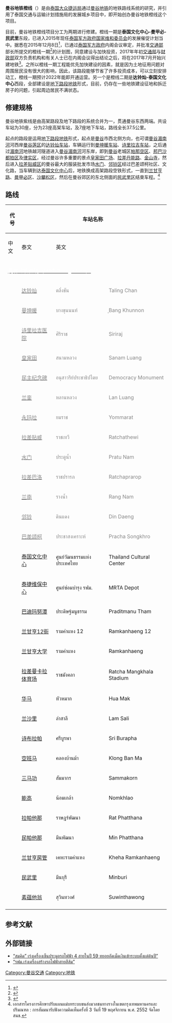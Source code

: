 {{NoteTA |G1=Railway |G2=Transport
|1=zh-tw:曼谷捷運;zh-hk:曼谷地鐵;zh-cn:曼谷地铁;
|2=zh-tw:橘線;zh-hant:橙線;zh-hans: 橙线; 
}}
{{Infobox rail line
| box_width   = 
|rail_name    = 曼谷地铁橙线<br /><small>รถไฟฟ้ามหานครสายสีส้ม<br />MRT Orange Line</small>
| color       = #{{BTS color|orange}}
|logo_filename=
| logo_width = 80px
| logo_alt = 
|image =
|imagesize = 
|caption     = 
| service_type = [[大众运输系统|大众运输系统]]
| network     = [[曼谷地铁|曼谷地铁]]
|status      = 建設中 / 计划中
|locale      = {{THA}}[[曼谷|曼谷]]
|start       = [[达铃灿|达铃灿]]-[[素蕴他翁|素蕴他翁]]
| 线路类型    = 高架/地下
|stations    = 30 (计划中)
|system_length=37.5[[公里|公里]]
|lines=1
|ridership   = 
| begin_operation =预计2022年
| end_operation  =future
|owner       = [[泰国大众捷运局|泰国大众捷运局]]
|operator    = [[泰国大众捷运局|泰国大众捷运局]]
|character   = 
|stock       = 
|tracklength = 
|notrack     =  
|gauge       = {{RailGauge|1435|al=on|allk=on}}
|electrified = [[第三軌供電|第三軌供電]]
|max_speed   = 80千米/小时
|elevation   = 
|map         = 
|map_state   = 
}}

'''曼谷地铁橙线'''（{{thai|t=สายสีส้ม|phon=S̄āy s̄ī s̄̂m}}）是由[[泰国大众捷运局|泰国大众捷运局]]通过[[曼谷地铁|曼谷地铁]]的地铁路线系统的研究，并引用了泰国交通与运输计划措施局的发展城乡项目中，即开始创办曼谷地铁橙线这个项目。

目前，曼谷地铁橙线项目分工为两期进行修建。橙线一期是'''泰国文化中心-曼甲必-民武里'''东段，已进入2015年现任[[泰国军方政府|泰国军方政府]][[国家维和委员会|国家维和委员会]]的发展催促计划当中。据悉在2015年12月8日<ref>{{Cite web |url=http://www.posttoday.com/biz/gov/403973 |title=存档副本 |access-date=2015-12-19 |archive-url=https://web.archive.org/web/20151222145042/http://www.posttoday.com/biz/gov/403973 |archive-date=2015-12-22 |dead-url=yes }}</ref>，已通过[[泰国军方政府|泰国军方政府]]内阁会议审定，并批准[[泰国交通部|交通部]]部长所提交的橙线一期<ref>{{Cite web |url=http://www.thairath.co.th/content/546386 |title=存档副本 |access-date=2015-12-19 |archive-date=2020-11-27 |archive-url=https://web.archive.org/web/20201127060845/https://www.thairath.co.th/content/546386 |dead-url=no }}</ref>的计划图，同意建设与加快投资，2017年年初[[泰国交通部|交通部]]与[[泰国财政部|财政部]]双方负责机构和有关人士已在内阁会议得出结论之后，将在2017年7月开始兴建地铁<ref>{{Cite web |url=http://thinkofliving.com/2017/07/14/%E0%B8%A3%E0%B8%96%E0%B9%84%E0%B8%9F%E0%B8%9F%E0%B9%89%E0%B8%B2%E0%B8%AA%E0%B8%B2%E0%B8%A2%E0%B8%AA%E0%B8%B5%E0%B8%AA%E0%B9%89%E0%B8%A1-%E0%B8%9E%E0%B8%A3%E0%B9%89%E0%B8%AD%E0%B8%A1%E0%B8%A5%E0%B8%87/ |title=存档副本 |access-date=2020-02-01 |archive-url=https://web.archive.org/web/20170905011409/http://thinkofliving.com/2017/07/14/%E0%B8%A3%E0%B8%96%E0%B9%84%E0%B8%9F%E0%B8%9F%E0%B9%89%E0%B8%B2%E0%B8%AA%E0%B8%B2%E0%B8%A2%E0%B8%AA%E0%B8%B5%E0%B8%AA%E0%B9%89%E0%B8%A1-%E0%B8%9E%E0%B8%A3%E0%B9%89%E0%B8%AD%E0%B8%A1%E0%B8%A5%E0%B8%87/ |archive-date=2017-09-05 |dead-url=yes }}</ref>。之所以橙线一期工程能优先加快建设的因素，就是因为土地征用问题对周围居民没有很大的影响，因此，该路段能够节省了许多投资成本，可以立刻安排动工，橙线一期预计2022年能即开通运营。另一个是橙线二期是'''达铃灿-泰国文化中心'''西段，全部建设是[[地下路段|地下路段]][[地铁|地铁]]形式，目前，仍存在一些地铁建设征地和拆迁房子的问题，引起周边居民不满状态。

== 修建规格 ==
曼谷地铁紫线是由高架路段及地下路段的系统合并为一，贯通曼谷东西两端。共设车站为30座，分为23座高架车站，及7座地下车站，路线全长37.5公里。

起点的路段是运用[[地下路段|地下路段]][[地铁|地铁]]形式，起点是[[曼谷|曼谷]]市西北侧方向，也可谓[[曼谷|曼谷]][[湄南河|湄南河]]河西岸[[曼谷莲区|曼谷莲区]]的[[达铃灿车站|达铃灿车站]]，车辆运行到[[曼坤暖车站|曼坤暖车站]]、[[诗里拉吉车站|诗里拉吉车站]]，之后通过[[湄南河|湄南河]]地铁越河隧道进入[[曼谷|曼谷]][[湄南河|湄南河]]河东岸，即到[[曼谷|曼谷]]老城区[[拍那空县|帕那空区]]、[[邦巴沙都拍县|邦巴沙都拍区]]及[[律实县|律实区]]，经过曼谷许多重要的景点[[皇家田广场|皇家田广场]]、[[拉差丹能路|拉差丹能路]]、[[金山寺|金山寺]]，然后进入[[拉差贴威县|拉差贴威区]]的曼谷最大的服装批发市场[[水门|水门]]、[[邻铃县|邻铃区]]经过巴差颂柯社区、文化路，当车辆到达[[泰国文化中心车站|泰国文化中心]]后，地铁换成高架路段空铁形式，一直到[[兰甘亨路|兰甘亨路]]、[[曼甲必区|曼甲必区]]、[[沙攀松区|沙攀松区]]，然后在曼谷郊区的东北侧面的[[民武里区|民武里区]]结束车程。<ref name="M-MAPSEMINAR3">เอกสารโครงการศึกษาปรับแผนแม่บทระบบขนส่งมวลชนทางรางในเขตกรุงเทพมหานครและปริมณฑล : การสัมมนารับฟังความคิดเห็นครั้งที่ 3 วันที่ 19 พฤศจิกายน พ.ศ. 2552 จัดโดย สนข.</ref>

== 路线 ==
{| class="wikitable" style="font-size:85%;width:70%"
!rowspan="2"|代号
!colspan="3"|车站名称
!rowspan="2"|车站接驳路线
!rowspan="2"|启用日期
|-
!中文!!泰文!!英文
|-
!colspan=6 style="background: #{{BTS color|orange}}; color:#FFFFFF;"|[[曼谷地铁橙线|<font color="#FFFFFF">曼谷地铁橙线（MRT Orange Line）]]
|-align=center
|
|[[达铃灿站|<font color="#888888">达铃灿]]
|<font color="#888888">ตลิ่งชัน
|<font color="#888888">Taling Chan
| align="left" |[[曼谷近郊铁路浅红线|曼谷近郊铁路浅红线]] (计划中)
|rowspan=13|<font color="#888888">计划中
|-align=center
|
|[[曼坤暖站|<font color="#888888">曼坤暖]]
|<font color="#888888">บางขุนนนท์
|ฺ<font color="#888888">Bang Khunnon
| align="left" |[[曼谷地铁|曼谷地铁蓝线]] 
|-align=center
|
|[[诗里拉吉医院站|<font color="#888888">诗里拉吉医院]]
|<font color="#888888">ศิริราช
|<font color="#888888">Siriraj
|
|-align=center
|
|[[皇家田站|<font color="#888888">皇家田]]
|<font color="#888888">สนามหลวง
|<font color="#888888">Sanam Luang
|
|-align=center
|
|[[民主纪念碑站|<font color="#888888">民主纪念碑]]
|<font color="#888888">อนุสาวรีย์ประชาธิปไตย
|<font color="#888888">Democracy Monument
| align="left" |[[曼谷地铁紫线|曼谷地铁紫线]]（计划中）
|-align=center
|
|[[兰銮站|<font color="#888888">兰銮]]
|<font color="#888888">หลานหลวง
|<font color="#888888">Lan Luang
|
|-align=center
|
|[[永玛拉站|<font color="#888888">永玛拉]]
|<font color="#888888">ยมราช
|<font color="#888888">Yommarat
| align="left" |[[曼谷近郊铁路浅红线|曼谷近郊铁路浅红线]](计划中)
|-align=center
|
|[[拉差贴威站|<font color="#888888">拉差贴威]]
|<font color="#888888">ราชเทวี
|<font color="#888888">Ratchathewi
| align="left" |[[素坤逸线|曼谷空铁浅绿色素坤逸线]]
|-align=center
|
|[[水门站|<font color="#888888">水门]]
|<font color="#888888">ประตูน้ำ
|<font color="#888888">Pratu Nam
|
|-align=center
|
|[[拉差巴洛站|<font color="#888888">拉差巴洛]]
|<font color="#888888">ราชปรารภ
|<font color="#888888">Ratchaprarop
| align="left" |[[蘇凡納布機場捷運|素万那普机场快轨]]
|-align=center
|
|[[兰南站|<font color="#888888">兰南]]
|<font color="#888888">รางน้ำ
|<font color="#888888">Rang Nam
|
|-align=center
|
|[[邻铃站|<font color="#888888">邻铃]]
|<font color="#888888">ดินแดง
|<font color="#888888">Din Daeng
| align="left" |[[曼谷地铁浅蓝线|曼谷地铁浅蓝线]]（计划中）
|-align=center
|
|[[巴差颂柯站|<font color="#888888">巴差颂柯]]
|<font color="#888888">ประชาสงเคราะห์
|<font color="#888888">Pracha Songkhro
|
|-align=center
|
|[[泰国文化中心车站|泰国文化中心]]
|ศูนย์วัฒนธรรมแห่งประเทศไทย
|Thailand Cultural Center
| align="left" |[[曼谷地铁蓝线|曼谷地铁蓝线]]
|rowspan=17|建设中
|-align=center
|
|[[泰捷维保中心站|泰捷维保中心]]
|ศูนย์ซ่อมบำรุง รฟม.
|MRTA Depot
|
|-align=center
|
|[[巴迪玛努潭站|巴迪玛努潭]]
|ประดิษฐ์มนูธรรม
|Praditmanu Tham
| align="left" |[[曼谷单轨铁路灰线|曼谷单轨铁路灰线]]（计划中）
|-align=center
|
|[[兰甘亨12街站|兰甘亨12街]]
|รามคำแหง 12
|Ramkanhaeng 12
|
|-align=center
|
|[[兰甘亨大学站|兰甘亨大学]]
|รามคำแหง
|Ramkanhaeng
|
|-align=center
|
|[[拉差曼卡拉体育场站|拉差曼卡拉体育场]]
|ราชมังคลา
|Ratcha Mangkhala Stadium
|
|-align=center
|
|[[华马站|华马]]
|หัวหมาก
|Hua Mak
|
|-align=center
|
|[[兰沙里站|兰沙里]]
|ลำสาลี
|Lam Sali
| align="left" |[[曼谷单轨铁路黄线|曼谷单轨铁路黄线]]（计划中）
|-align=center
|
|[[诗布拉帕站|诗布拉帕]]
|ศรีบูรพา
|Sri Burapha
|
|-align=center
|
|[[空班马站|空班马]]
|คลองบ้านม้า
|Klong Ban Ma
|
|-align=center
|
|[[三马功站|三马功]]
|สัมมากร
|Sammakorn
| align="left" |[[曼谷单轨铁路棕线|曼谷单轨铁路棕线]](计划中)
|-align=center
|
|[[能高站|能高]]
|น้อมเกล้า
|Nomkhlao
|
|-align=center
|
|[[拉帕他那站|拉帕他那]]
|ราษฎร์พัฒนา
|Rat Phatthana
|
|-align=center
|
|[[民帕他那站|民帕他那]]
|มีนพัฒนา
|Min Phatthana
|
|-align=center
|
|[[兰甘亨房管站|兰甘亨房管]]
|เคหะรามคำแหง
|Kheha Ramkanhaeng
|
|-align=center
|
|[[民武里站|民武里]]
|มีนบุรี
|Minburi
| align="left" |[[曼谷单轨铁路粉红线|曼谷单轨铁路粉红线]] (计划中)
|-align=center
|
|[[素蕴他翁站|素蕴他翁]]
|สุวินทวงศ์
|Suwinthawong
|
|-align=center
|}

==参考文献==
{{reflist}}

==外部链接==
* [http://manager.co.th/iBizChannel/ViewNews.aspx?NewsID=9580000133283 “สมคิด” เร่งเครื่องเข็นประมูลรถไฟฟ้า 4 สายในปี 59 ทยอยอัดเม็ดเงินเข้าระบบตั้งแต่ต้นปี”] {{Wayback|url=http://manager.co.th/iBizChannel/ViewNews.aspx?NewsID=9580000133283 |date=20151208070951 }}
* [https://web.archive.org/web/20151208124559/http://www.krobkruakao.com/%E0%B8%82%E0%B9%88%E0%B8%B2%E0%B8%A7%E0%B9%80%E0%B8%A8%E0%B8%A3%E0%B8%A9%E0%B8%90%E0%B8%81%E0%B8%B4%E0%B8%88/141217/%E0%B8%A3%E0%B8%9F%E0%B8%A1-%E0%B9%80%E0%B8%A3%E0%B9%88%E0%B8%87%E0%B9%80%E0%B8%84%E0%B8%A3%E0%B8%B7%E0%B9%88%E0%B8%AD%E0%B8%87%E0%B8%AA%E0%B8%A3%E0%B9%89%E0%B8%B2%E0%B8%87%E0%B8%A3%E0%B8%96%E0%B9%84%E0%B8%9F%E0%B8%9F%E0%B9%89%E0%B8%B2%E0%B8%AA%E0%B8%B2%E0%B8%A2%E0%B8%AA%E0%B8%B5%E0%B8%AA%E0%B9%89%E0%B8%A1.html “รฟม.เร่งเครื่องสร้างรถไฟฟ้าสายสีส้ม”]
{{曼谷大眾運輸}}
{{东盟城市轨道系统}}
[[Category:曼谷交通|Category:曼谷交通]]
[[Category:地铁|Category:地铁]]